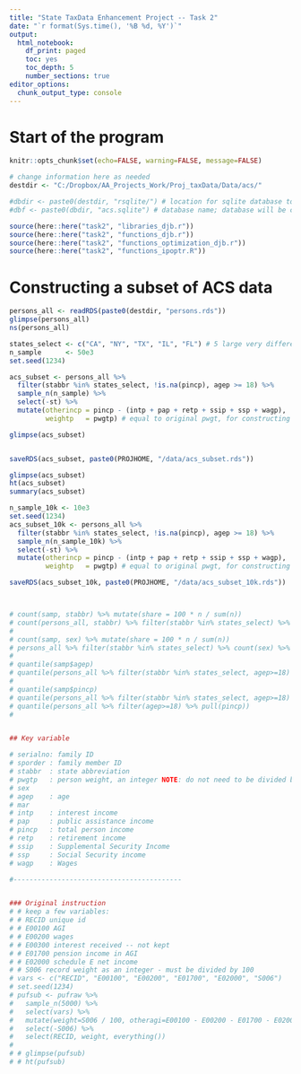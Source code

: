 ```yaml
---
title: "State TaxData Enhancement Project -- Task 2"
date: "`r format(Sys.time(), '%B %d, %Y')`"
output:
  html_notebook: 
    df_print: paged
    toc: yes
    toc_depth: 5
    number_sections: true
editor_options: 
  chunk_output_type: console
---
```


<!--
  Enclose comments for RMD files in these kinds of opening and closing brackets
-->



# Start of the program

```r
knitr::opts_chunk$set(echo=FALSE, warning=FALSE, message=FALSE)
```


```r
# change information here as needed
destdir <- "C:/Dropbox/AA_Projects_Work/Proj_taxData/Data/acs/"

#dbdir <- paste0(destdir, "rsqlite/") # location for sqlite database to be created
#dbf <- paste0(dbdir, "acs.sqlite") # database name; database will be created (if not already created) and used below

```


```r
source(here::here("task2", "libraries_djb.r"))
source(here::here("task2", "functions_djb.r"))
source(here::here("task2", "functions_optimization_djb.r"))
source(here::here("task2", "functions_ipoptr.R"))
```


# Constructing a subset of ACS data

```r

persons_all <- readRDS(paste0(destdir, "persons.rds"))
glimpse(persons_all)
ns(persons_all)

states_select <- c("CA", "NY", "TX", "IL", "FL") # 5 large very different states
n_sample      <- 50e3
set.seed(1234)

acs_subset <- persons_all %>% 
  filter(stabbr %in% states_select, !is.na(pincp), agep >= 18) %>% 
  sample_n(n_sample) %>% 
  select(-st) %>% 
  mutate(otherincp = pincp - (intp + pap + retp + ssip + ssp + wagp),
         weightp   = pwgtp) # equal to original pwgt, for constructing constraints

glimpse(acs_subset)


saveRDS(acs_subset, paste0(PROJHOME, "/data/acs_subset.rds"))

glimpse(acs_subset)
ht(acs_subset)
summary(acs_subset)

n_sample_10k <- 10e3
set.seed(1234)
acs_subset_10k <- persons_all %>% 
  filter(stabbr %in% states_select, !is.na(pincp), agep >= 18) %>% 
  sample_n(n_sample_10k) %>% 
  select(-st) %>% 
  mutate(otherincp = pincp - (intp + pap + retp + ssip + ssp + wagp),
         weightp   = pwgtp) # equal to original pwgt, for constructing constraints

saveRDS(acs_subset_10k, paste0(PROJHOME, "/data/acs_subset_10k.rds"))



# count(samp, stabbr) %>% mutate(share = 100 * n / sum(n))
# count(persons_all, stabbr) %>% filter(stabbr %in% states_select) %>% mutate(share = 100 * n / sum(n))
# 
# count(samp, sex) %>% mutate(share = 100 * n / sum(n))
# persons_all %>% filter(stabbr %in% states_select) %>% count(sex) %>% mutate(share = 100 * n / sum(n))
# 
# quantile(samp$agep)
# quantile(persons_all %>% filter(stabbr %in% states_select, agep>=18) %>% pull(agep))
# 
# quantile(samp$pincp)
# quantile(persons_all %>% filter(stabbr %in% states_select, agep>=18) %>% pull(pincp))
# quantile(persons_all %>% filter(agep>=18) %>% pull(pincp))
# 


## Key variable 

# serialno: family ID
# sporder : family member ID
# stabbr  : state abbreviation
# pwgtp   : person weight, an integer NOTE: do not need to be divided by 100 as in the case of PUF
# sex
# agep    : age
# mar
# intp    : interest income 
# pap     : public assistance income
# pincp   : total person income
# retp    : retirement income
# ssip    : Supplemental Security Income
# ssp     : Social Security income
# wagp    : Wages

#------------------------------------------


### Original instruction
# # keep a few variables:
# # RECID unique id
# # E00100 AGI
# # E00200 wages
# # E00300 interest received -- not kept
# # E01700 pension income in AGI
# # E02000 schedule E net income 
# # S006 record weight as an integer - must be divided by 100
# vars <- c("RECID", "E00100", "E00200", "E01700", "E02000", "S006")
# set.seed(1234)
# pufsub <- pufraw %>% 
#   sample_n(5000) %>%
#   select(vars) %>%
#   mutate(weight=S006 / 100, otheragi=E00100 - E00200 - E01700 - E02000) %>%
#   select(-S006) %>%
#   select(RECID, weight, everything())
# 
# # glimpse(pufsub)
# # ht(pufsub)

```





